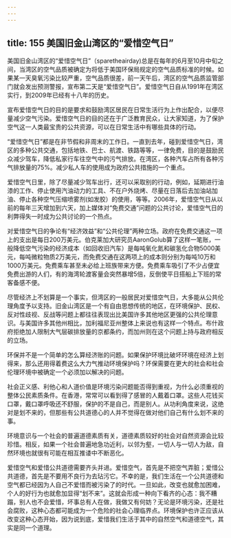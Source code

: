 ```yaml
---
---
---
```

title: 155 美国旧金山湾区的“爱惜空气日”
---





美国旧金山湾区的“爱惜空气日”（sparetheairday)总是在每年的6月至10月中旬之间，当湾区的空气品质被确定为将低于美国环保局规定的空气品质标准的时候。如果某一天臭氧污染比较严重，空气品质很差，前一天午后，湾区的空气品质监管部门就会发出预测警报，宣布第二天是“爱惜空气日”。爱惜空气日自从1991年在湾区实行，到2009年已经有十八年的历史。

宣布爱惜空气日的目的是要求和鼓励湾区居民在日常生活行为上作出配合，以便尽量减少空气污染。爱惜空气日的目的还在于广泛教育民众，让大家知道，为了保护空气这一人类最宝贵的公共资源，可以在日常生活中有哪些具体的行动。

“爱惜空气日”都是在非节假和非周末的工作日。一直到去年，碰到爱惜空气日，湾区的多种公共交通，包括地铁、巴士、航渡、铁路等等，一律免费，目的是鼓励民众减少驾车，降低私家行车往空气中的污气排放。在湾区，各种汽车占所有各种污气排放量的75%。减少私人车的使用成为政府公共措施的一个重点。

爱惜空气日里，除了尽量减少驾车出行，还可以采取别的行动，例如，延期进行油漆的工作、停止使用汽油动力的工具、不在户外烧烤、尽量在日落后去加油站加油、停止各种空气压缩喷雾剂(如发胶）的使用，等等。2006年，爱惜空气日从以前的每年三天增加到六天，加上媒体对“免费交通”问题的公共讨论，爱惜空气日的利弊得失一时成为公共讨论的一个热点。

对爱惜空气日的争论有“经济效益”和“公共伦理”两种立场。政府在免费交通这一项上的支出是每日200万美元。伯克莱加大研究员AaronGolub算了这样一笔账，一般降低空气污染的经济成本（如回收旧汽车）是每吨氧化氮和碳氢化合物5000美元，每吨微粒物质2万美元，而免费交通在这两项上的成本则分别为每吨10万和1000万美元。免费乘车甚至未必给上班族带来方便。免费乘车吸引了不少占便宜免费出游的人们，有的海湾轮渡客量会突然暴增5倍，反倒使平日搭船上下班的常客备感不便。

尽管经济上不划算是一个事实，但湾区的一般居民对爱惜空气日，大多能从公共伦理角度予以支持。旧金山湾区是一个有自由思想传统的地区，在环境保护、民权、反对性歧视、反战等问题上都往往表现出比美国许多其他地区更强的公共伦理意识。与美国许多其他州相比，加利福尼亚州整体上来说也有这样一个特点。布什政府拒绝加人限制大气层碳排放量的京都条约，而加州则在这个问题上持与政府相反的立场。

环保并不是一个简单的怎么算经济账的问题。如果保护环境比破坏环境在经济上划得来，那么还用得着费这么大力气推动环境保护吗？环保需要在更大的社会和社会伦理环境中被确定一个必须加以解决的问题。

社会正义感、利他心和人道价值是环境污染问题能否得到重视，为什么必须重视的整体公民素质条件。在香港，常常可以看到得了感冒的人戴着口罩。这些人花钱买口罩，戴口罩呼吸还不舒服，保护的不是自己，而是别人。从功利角度来说，这绝对是划不来的，但那些有公共道德心的人并不觉得在做对他们自己有什么划不来的事。

环境意识与一个社会的普遍道德素质有关，道德素质较好的社会对自然资源会比较珍惜。相反，如果一个社会普遍地急功近利，以邻为壑，一切人与一切人为敌，自然环境也就很有可能在相互推诿中不断恶化。

爱惜空气和爱惜公共道德需要齐头并进。爱惜空气，首先是不把空气弄脏；爱惜公共道德，首先是不要用不良行为去玷污它。不幸的是，我们生活在一个公共道德和空气都已经因为人自己不爱惜而被污染了的时代。一旦如此，改变也就愈加困难，个人的好行为也就愈加显得“划不来”。这就会形成一种向下看齐的心态：我不糟蹋，别人也不会爱惜，坏事总有人在做，我做又有何妨？无论是环境污染，还是社会腐败，这种心态都可能成为一个危险的社会心理临界点。环境保护也许正应该从改变这种心态开始，因为说到底，爱惜我们生活于其中的自然空气和道德空气，其实是同一个道理。